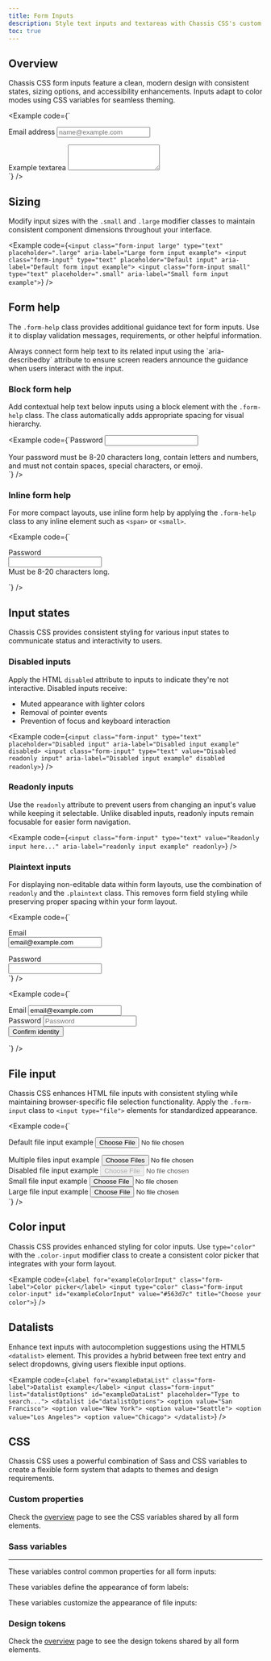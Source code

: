 ```yaml
---
title: Form Inputs
description: Style text inputs and textareas with Chassis CSS's custom appearance, responsive sizing, and accessibility features.
toc: true
---
```


## Overview

Chassis CSS form inputs feature a clean, modern design with consistent states, sizing options, and accessibility enhancements. Inputs adapt to color modes using CSS variables for seamless theming.

<Example code={`<div class="mb-medium">
    <label for="exampleFormControlInput1" class="form-label">Email address</label>
    <input type="email" class="form-input" id="exampleFormControlInput1" placeholder="name@example.com">
  </div>
  <div class="mb-medium">
    <label for="exampleFormControlTextarea1" class="form-label">Example textarea</label>
    <textarea class="form-input" id="exampleFormControlTextarea1" rows="3"></textarea>
  </div>`} />

## Sizing

Modify input sizes with the `.small` and `.large` modifier classes to maintain consistent component dimensions throughout your interface.

<Example code={`<input class="form-input large" type="text" placeholder=".large" aria-label="Large form input example">
<input class="form-input" type="text" placeholder="Default input" aria-label="Default form input example">
<input class="form-input small" type="text" placeholder=".small" aria-label="Small form input example">`} />

## Form help

The `.form-help` class provides additional guidance text for form inputs. Use it to display validation messages, requirements, or other helpful information.

<Callout type="warning">
Always connect form help text to its related input using the `aria-describedby` attribute to ensure screen readers announce the guidance when users interact with the input.
</Callout>

### Block form help

Add contextual help text below inputs using a block element with the `.form-help` class. The class automatically adds appropriate spacing for visual hierarchy.

<Example code={`<label for="inputPassword5" class="form-label">Password</label>
  <input type="password" id="inputPassword5" class="form-input" aria-describedby="passwordHelpBlock">
  <div id="passwordHelpBlock" class="form-help">
    Your password must be 8-20 characters long, contain letters and numbers, and must not contain spaces, special characters, or emoji.
  </div>`} />

### Inline form help

For more compact layouts, use inline form help by applying the `.form-help` class to any inline element such as `<span>` or `<small>`.

<Example code={`<div class="row g-medium align-items-center">
    <div class="col-auto">
      <label for="inputPassword6" class="col-form-label">Password</label>
    </div>
    <div class="col-auto">
      <input type="password" id="inputPassword6" class="form-input" aria-describedby="passwordHelpInline">
    </div>
    <div class="col-auto">
      <span id="passwordHelpInline" class="form-help">
        Must be 8-20 characters long.
      </span>
    </div>
  </div>`} />

## Input states

Chassis CSS provides consistent styling for various input states to communicate status and interactivity to users.

### Disabled inputs

Apply the HTML `disabled` attribute to inputs to indicate they're not interactive. Disabled inputs receive:
- Muted appearance with lighter colors
- Removal of pointer events
- Prevention of focus and keyboard interaction

<Example code={`<input class="form-input" type="text" placeholder="Disabled input" aria-label="Disabled input example" disabled>
<input class="form-input" type="text" value="Disabled readonly input" aria-label="Disabled input example" disabled readonly>`} />

### Readonly inputs

Use the `readonly` attribute to prevent users from changing an input's value while keeping it selectable. Unlike disabled inputs, readonly inputs remain focusable for easier form navigation.

<Example code={`<input class="form-input" type="text" value="Readonly input here..." aria-label="readonly input example" readonly>`} />

### Plaintext inputs

For displaying non-editable data within form layouts, use the combination of `readonly` and the `.plaintext` class. This removes form field styling while preserving proper spacing within your form layout.

<Example code={`<div class="mb-medium row">
    <label for="staticEmail" class="col-small-2 col-form-label">Email</label>
    <div class="col-small-10">
      <input type="text" readonly class="form-input plaintext" id="staticEmail" value="email@example.com">
    </div>
  </div>
  <div class="mb-medium row">
    <label for="inputPassword" class="col-small-2 col-form-label">Password</label>
    <div class="col-small-10">
      <input type="password" class="form-input" id="inputPassword">
    </div>
  </div>`} />

<Example code={`<form class="row g-3">
    <div class="col-auto">
      <label for="staticEmail2" class="visually-hidden">Email</label>
      <input type="text" readonly class="form-input plaintext" id="staticEmail2" value="email@example.com">
    </div>
    <div class="col-auto">
      <label for="inputPassword2" class="visually-hidden">Password</label>
      <input type="password" class="form-input" id="inputPassword2" placeholder="Password">
    </div>
    <div class="col-auto">
      <button type="submit" class="button primary mb-medium">Confirm identity</button>
    </div>
  </form>`} />

## File input

Chassis CSS enhances HTML file inputs with consistent styling while maintaining browser-specific file selection functionality. Apply the `.form-input` class to `<input type="file">` elements for standardized appearance.

<Example code={`<div class="mb-medium">
    <label for="formFile" class="form-label">Default file input example</label>
    <input class="form-input" type="file" id="formFile">
  </div>
  <div class="mb-medium">
    <label for="formFileMultiple" class="form-label">Multiple files input example</label>
    <input class="form-input" type="file" id="formFileMultiple" multiple>
  </div>
  <div class="mb-medium">
    <label for="formFileDisabled" class="form-label">Disabled file input example</label>
    <input class="form-input" type="file" id="formFileDisabled" disabled>
  </div>
  <div class="mb-medium">
    <label for="formFileSm" class="form-label">Small file input example</label>
    <input class="form-input small" id="formFileSm" type="file">
  </div>
  <div>
    <label for="formFileLg" class="form-label">Large file input example</label>
    <input class="form-input large" id="formFileLg" type="file">
  </div>`} />

## Color input

Chassis CSS provides enhanced styling for color inputs. Use `type="color"` with the `.color-input` modifier class to create a consistent color picker that integrates with your form layout.

<Example code={`<label for="exampleColorInput" class="form-label">Color picker</label>
<input type="color" class="form-input color-input" id="exampleColorInput" value="#563d7c" title="Choose your color">`} />

## Datalists

Enhance text inputs with autocompletion suggestions using the HTML5 `<datalist>` element. This provides a hybrid between free text entry and select dropdowns, giving users flexible input options.

<Example code={`<label for="exampleDataList" class="form-label">Datalist example</label>
  <input class="form-input" list="datalistOptions" id="exampleDataList" placeholder="Type to search...">
  <datalist id="datalistOptions">
    <option value="San Francisco">
    <option value="New York">
    <option value="Seattle">
    <option value="Los Angeles">
    <option value="Chicago">
  </datalist>`} />

## CSS

Chassis CSS uses a powerful combination of Sass and CSS variables to create a flexible form system that adapts to themes and design requirements.

<DocsCSS />

### Custom properties

<DocsCSSVars />

<ScssDocs name="form-input-variables" file="scss/placeholders/_form.scss" />

Check the [overview]([[docsref:forms/overview#custom-properties]]) page to see the CSS variables shared by all form elements.

### Sass variables

<DocsSASSVars notExposed={true} />

<hr />

These variables control common properties for all form inputs:

<ScssDocs name="form-input-variables" file="scss/_variables.scss" />

These variables define the appearance of form labels:

<ScssDocs name="form-label-variables" file="scss/_variables.scss" />

These variables customize the appearance of file inputs:

<ScssDocs name="form-file-variables" file="scss/_variables.scss" />

### Design tokens

Check the [overview]([[docsref:forms/overview#design-tokens]]) page to see the design tokens shared by all form elements.
